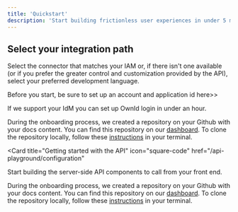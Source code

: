 ```yaml
---
title: 'Quickstart'
description: 'Start building frictionless user experiences in under 5 minutes'
---
```


## Select your integration path

Select the connector that matches your IAM or, if there isn't one available (or if you prefer the greater control and customization provided by the API), select your preferred development language. 

<Note>Before you start, be sure to set up an account and application id here>> </Note>
<CardGroup>

<Card title="Getting started with a Connector" icon="leaf" href="/settings/global">
  If we support your IdM you can set up OwnId login in under an hour.


  <Accordion icon="plug" title="Select a connector
  ">
    During the onboarding process, we created a repository on your Github with
    your docs content. You can find this repository on our
    [dashboard](https://dashboard.mintlify.com). To clone the repository
    locally, follow these
    [instructions](https://docs.github.com/en/repositories/creating-and-managing-repositories/cloning-a-repository)
    in your terminal.
  </Accordion>

</Card>

<Card
  title="Getting started with the API"
  icon="square-code"
  href="/api-playground/configuration"
>
Start building the server-side API components to call from your front end.

 <Accordion icon="language" title="Select a Language
  ">
    During the onboarding process, we created a repository on your Github with
    your docs content. You can find this repository on our
    [dashboard](https://dashboard.mintlify.com). To clone the repository
    locally, follow these
    [instructions](https://docs.github.com/en/repositories/creating-and-managing-repositories/cloning-a-repository)
    in your terminal.
  </Accordion>
</Card>
</CardGroup>


